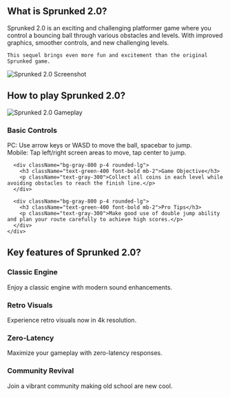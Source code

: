 ## What is Sprunked 2.0?
<div className="flex flex-col md:flex-row items-center gap-8">
  <div className="w-full md:w-1/2 text-xl">
    Sprunked 2.0 is an exciting and challenging platformer game where you control a bouncing ball through various obstacles and levels. With improved graphics, smoother controls, and new challenging levels.

    This sequel brings even more fun and excitement than the original Sprunked game.
  </div>
  <div className="w-full md:w-1/2 flex justify-center items-center">
    <img 
      src="http://localhost:3000/games/sprunki-remastered/game_screenshot.webp" 
      alt="Sprunked 2.0 Screenshot" 
      className="w-4/5 h-auto"
    />
  </div>
</div>

## How to play Sprunked 2.0?

<div className="flex flex-col md:flex-row items-center gap-8">
  <div className="w-full md:w-1/2">
    <img 
      src="http://localhost:3000/games/sprunki-remastered/game_screenshot.webp" 
      alt="Sprunked 2.0 Gameplay" 
      className="w-4/5 h-auto mx-auto"
    />
  </div>
  <div className="w-full md:w-1/2">
    <div className="grid grid-cols-1 gap-4 mt-0">
      <div className="bg-gray-800 p-4 rounded-lg">
        <h3 className="text-green-400 font-bold mb-2">Basic Controls</h3>
        <p className="text-gray-300">
          PC: Use arrow keys or WASD to move the ball, spacebar to jump.<br/>
          Mobile: Tap left/right screen areas to move, tap center to jump.
        </p>
      </div>

      <div className="bg-gray-800 p-4 rounded-lg">
        <h3 className="text-green-400 font-bold mb-2">Game Objective</h3>
        <p className="text-gray-300">Collect all coins in each level while avoiding obstacles to reach the finish line.</p>
      </div>

      <div className="bg-gray-800 p-4 rounded-lg">
        <h3 className="text-green-400 font-bold mb-2">Pro Tips</h3>
        <p className="text-gray-300">Make good use of double jump ability and plan your route carefully to achieve high scores.</p>
      </div>
    </div>
  </div>
</div>


## Key features of Sprunked 2.0?

<div className="grid grid-cols-1 md:grid-cols-2 gap-4">
  <div className="bg-gray-800 p-4 rounded-lg">
    <h3 className="text-green-400 font-bold mb-2">Classic Engine</h3>
    <p className="text-gray-300">Enjoy a classic engine with modern sound enhancements.</p>
  </div>

  <div className="bg-gray-800 p-4 rounded-lg">
    <h3 className="text-green-400 font-bold mb-2">Retro Visuals</h3>
    <p className="text-gray-300">Experience retro visuals now in 4k resolution.</p>
  </div>

  <div className="bg-gray-800 p-4 rounded-lg">
    <h3 className="text-green-400 font-bold mb-2">Zero-Latency</h3>
    <p className="text-gray-300">Maximize your gameplay with zero-latency responses.</p>
  </div>

  <div className="bg-gray-800 p-4 rounded-lg">
    <h3 className="text-green-400 font-bold mb-2">Community Revival</h3>
    <p className="text-gray-300">Join a vibrant community making old school are new cool.</p>
  </div>
</div>

